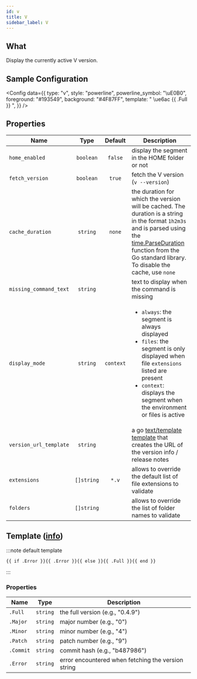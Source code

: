 ```yaml
---
id: v
title: V
sidebar_label: V
---
```


## What

Display the currently active V version.

## Sample Configuration


<Config
  data={{
    type: "v",
    style: "powerline",
    powerline_symbol: "\uE0B0",
    foreground: "#193549",
    background: "#4F87FF",
    template: " \ue6ac {{ .Full }} ",
  }}
/>

## Properties

| Name                   |    Type    |               Default               | Description                                                                                                                                                                                                                          |
| ---------------------- | :--------: | :---------------------------------: | ------------------------------------------------------------------------------------------------------------------------------------------------------------------------------------------------------------------------------------ |
| `home_enabled`         | `boolean`  |               `false`               | display the segment in the HOME folder or not                                                                                                                                                                                        |
| `fetch_version`        | `boolean`  |               `true`                | fetch the V version (`v --version`)                                                                                                                                                                                              |
| `cache_duration`       |  `string`  |               `none`                | the duration for which the version will be cached. The duration is a string in the format `1h2m3s` and is parsed using the [time.ParseDuration] function from the Go standard library. To disable the cache, use `none`              |
| `missing_command_text` |  `string`  |                                     | text to display when the command is missing                                                                                                                                                                                          |
| `display_mode`         |  `string`  |              `context`              | <ul><li>`always`: the segment is always displayed</li><li>`files`: the segment is only displayed when file `extensions` listed are present</li><li>`context`: displays the segment when the environment or files is active</li></ul> |
| `version_url_template` |  `string`  |                                     | a go [text/template][go-text-template] [template][templates] that creates the URL of the version info / release notes                                                                                                                |
| `extensions`           | `[]string` | `*.v`                               | allows to override the default list of file extensions to validate                                                                                                                                                                  |
| `folders`              | `[]string` |                                     | allows to override the list of folder names to validate                                                                                                                                                                              |

## Template ([info][templates])

:::note default template

```template
{{ if .Error }}{{ .Error }}{{ else }}{{ .Full }}{{ end }}
```

:::

### Properties

| Name          | Type     | Description                                        |
| ------------- | -------- | -------------------------------------------------- |
| `.Full`       | `string` | the full version (e.g., "0.4.9")                  |
| `.Major`      | `string` | major number (e.g., "0")                          |
| `.Minor`      | `string` | minor number (e.g., "4")                          |
| `.Patch`      | `string` | patch number (e.g., "9")                          |
| `.Commit`     | `string` | commit hash (e.g., "b487986")                     |
| `.Error`      | `string` | error encountered when fetching the version string |

[go-text-template]: https://golang.org/pkg/text/template/
[templates]: /docs/configuration/templates
[time.ParseDuration]: https://golang.org/pkg/time/#ParseDuration
